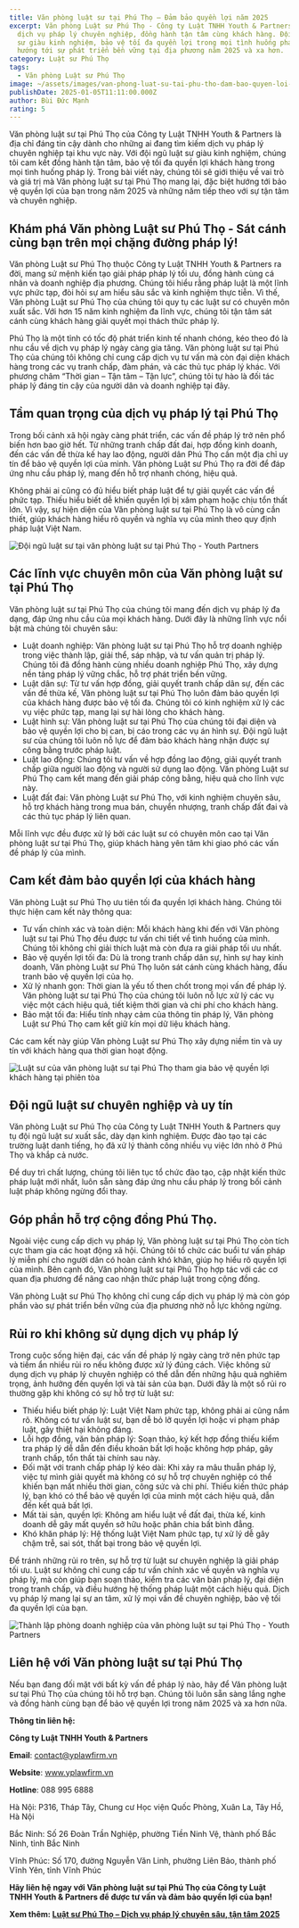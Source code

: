 ```yaml
---
title: Văn phòng luật sư tại Phú Thọ – Đảm bảo quyền lợi năm 2025
excerpt: Văn phòng Luật sư Phú Thọ - Công ty Luật TNHH Youth & Partners cung cấp
  dịch vụ pháp lý chuyên nghiệp, đồng hành tận tâm cùng khách hàng. Đội ngũ luật
  sư giàu kinh nghiệm, bảo vệ tối đa quyền lợi trong mọi tình huống pháp lý,
  hướng tới sự phát triển bền vững tại địa phương năm 2025 và xa hơn.
category: Luật sư Phú Thọ
tags:
  - Văn phòng Luật sư Phú Thọ
image: ~/assets/images/van-phong-luat-su-tai-phu-tho-dam-bao-quyen-loi-2025.jpg
publishDate: 2025-01-05T11:11:00.000Z
author: Bùi Đức Mạnh
rating: 5
---
```


Văn phòng luật sư tại Phú Thọ của Công ty Luật TNHH Youth & Partners là địa chỉ đáng tin cậy dành cho những ai đang tìm kiếm dịch vụ pháp lý chuyên nghiệp tại khu vực này. Với đội ngũ luật sư giàu kinh nghiệm, chúng tôi cam kết đồng hành tận tâm, bảo vệ tối đa quyền lợi khách hàng trong mọi tình huống pháp lý. Trong bài viết này, chúng tôi sẽ giới thiệu về vai trò và giá trị mà Văn phòng luật sư tại Phú Thọ mang lại, đặc biệt hướng tới bảo vệ quyền lợi của bạn trong năm 2025 và những năm tiếp theo với sự tận tâm và chuyên nghiệp.

<YouTube id="HadHRr-bdRc" />

## Khám phá Văn phòng Luật sư Phú Thọ - Sát cánh cùng bạn trên mọi chặng đường pháp lý!

Văn phòng Luật sư Phú Thọ thuộc Công ty Luật TNHH Youth & Partners ra đời, mang sứ mệnh kiến tạo giải pháp pháp lý tối ưu, đồng hành cùng cá nhân và doanh nghiệp địa phương. Chúng tôi hiểu rằng pháp luật là một lĩnh vực phức tạp, đòi hỏi sự am hiểu sâu sắc và kinh nghiệm thực tiễn. Vì thế, Văn phòng Luật sư Phú Thọ của chúng tôi quy tụ các luật sư có chuyên môn xuất sắc. Với hơn 15 năm kinh nghiệm đa lĩnh vực, chúng tôi tận tâm sát cánh cùng khách hàng giải quyết mọi thách thức pháp lý.

Phú Thọ là một tỉnh có tốc độ phát triển kinh tế nhanh chóng, kéo theo đó là nhu cầu về dịch vụ pháp lý ngày càng gia tăng. Văn phòng luật sư tại Phú Thọ của chúng tôi không chỉ cung cấp dịch vụ tư vấn mà còn đại diện khách hàng trong các vụ tranh chấp, đàm phán, và các thủ tục pháp lý khác. Với phương châm “Thời gian – Tận tâm – Tận lực”, chúng tôi tự hào là đối tác pháp lý đáng tin cậy của người dân và doanh nghiệp tại đây.

## Tầm quan trọng của dịch vụ pháp lý tại Phú Thọ

Trong bối cảnh xã hội ngày càng phát triển, các vấn đề pháp lý trở nên phổ biến hơn bao giờ hết. Từ những tranh chấp đất đai, hợp đồng kinh doanh, đến các vấn đề thừa kế hay lao động, người dân Phú Thọ cần một địa chỉ uy tín để bảo vệ quyền lợi của mình. Văn phòng Luật sư Phú Thọ ra đời để đáp ứng nhu cầu pháp lý, mang đến hỗ trợ nhanh chóng, hiệu quả.

Không phải ai cũng có đủ hiểu biết pháp luật để tự giải quyết các vấn đề phức tạp. Thiếu hiểu biết dễ khiến quyền lợi bị xâm phạm hoặc chịu tổn thất lớn. Vì vậy, sự hiện diện của Văn phòng luật sư tại Phú Thọ là vô cùng cần thiết, giúp khách hàng hiểu rõ quyền và nghĩa vụ của mình theo quy định pháp luật Việt Nam.

![Đội ngũ luật sư tại văn phòng luật sư tại Phú Thọ - Youth Partners](~/assets/images/doi-ngu-luat-su-tai-van-phong-luat-su-tai-phu-tho-youth-partners.jpg "Đội ngũ luật sư tại văn phòng luật sư tại Phú Thọ - Youth Partners")

## Các lĩnh vực chuyên môn của Văn phòng luật sư tại Phú Thọ

Văn phòng luật sư tại Phú Thọ của chúng tôi mang đến dịch vụ pháp lý đa dạng, đáp ứng nhu cầu của mọi khách hàng. Dưới đây là những lĩnh vực nổi bật mà chúng tôi chuyên sâu:

* Luật doanh nghiệp: Văn phòng luật sư tại Phú Thọ hỗ trợ doanh nghiệp trong việc thành lập, giải thể, sáp nhập, và tư vấn quản trị pháp lý. Chúng tôi đã đồng hành cùng nhiều doanh nghiệp Phú Thọ, xây dựng nền tảng pháp lý vững chắc, hỗ trợ phát triển bền vững.
* Luật dân sự: Từ tư vấn hợp đồng, giải quyết tranh chấp dân sự, đến các vấn đề thừa kế, Văn phòng luật sư tại Phú Thọ luôn đảm bảo quyền lợi của khách hàng được bảo vệ tối đa. Chúng tôi có kinh nghiệm xử lý các vụ việc phức tạp, mang lại sự hài lòng cho khách hàng.
* Luật hình sự: Văn phòng luật sư tại Phú Thọ của chúng tôi đại diện và bảo vệ quyền lợi cho bị can, bị cáo trong các vụ án hình sự. Đội ngũ luật sư của chúng tôi luôn nỗ lực để đảm bảo khách hàng nhận được sự công bằng trước pháp luật.
* Luật lao động: Chúng tôi tư vấn về hợp đồng lao động, giải quyết tranh chấp giữa người lao động và người sử dụng lao động. Văn phòng Luật sư Phú Thọ cam kết mang đến giải pháp công bằng, hiệu quả cho lĩnh vực này.
* Luật đất đai: Văn phòng Luật sư Phú Thọ, với kinh nghiệm chuyên sâu, hỗ trợ khách hàng trong mua bán, chuyển nhượng, tranh chấp đất đai và các thủ tục pháp lý liên quan.

Mỗi lĩnh vực đều được xử lý bởi các luật sư có chuyên môn cao tại Văn phòng luật sư tại Phú Thọ, giúp khách hàng yên tâm khi giao phó các vấn đề pháp lý của mình.

## Cam kết đảm bảo quyền lợi của khách hàng

Văn phòng Luật sư Phú Thọ ưu tiên tối đa quyền lợi khách hàng. Chúng tôi thực hiện cam kết này thông qua:

* Tư vấn chính xác và toàn diện: Mỗi khách hàng khi đến với Văn phòng luật sư tại Phú Thọ đều được tư vấn chi tiết về tình huống của mình. Chúng tôi không chỉ giải thích luật mà còn đưa ra giải pháp tối ưu nhất.
* Bảo vệ quyền lợi tối đa: Dù là trong tranh chấp dân sự, hình sự hay kinh doanh, Văn phòng Luật sư Phú Thọ luôn sát cánh cùng khách hàng, đấu tranh bảo vệ quyền lợi của họ.
* Xử lý nhanh gọn: Thời gian là yếu tố then chốt trong mọi vấn đề pháp lý. Văn phòng luật sư tại Phú Thọ của chúng tôi luôn nỗ lực xử lý các vụ việc một cách hiệu quả, tiết kiệm thời gian và chi phí cho khách hàng.
* Bảo mật tối đa: Hiểu tính nhạy cảm của thông tin pháp lý, Văn phòng Luật sư Phú Thọ cam kết giữ kín mọi dữ liệu khách hàng.

Các cam kết này giúp Văn phòng Luật sư Phú Thọ xây dựng niềm tin và uy tín với khách hàng qua thời gian hoạt động.

![Luật sư của văn phòng luật sư tại Phú Thọ tham gia bảo vệ quyền lợi khách hàng tại phiên tòa](~/assets/images/luat-su-cua-van-phong-luat-su-tai-phu-tho-tham-gia-bao-ve-quyen-loi-khach-hang-tai-phien-toa.jpg "Luật sư của văn phòng luật sư tại Phú Thọ tham gia bảo vệ quyền lợi khách hàng tại phiên tòa")

## Đội ngũ luật sư chuyên nghiệp và uy tín

Văn phòng Luật sư Phú Thọ của Công ty Luật TNHH Youth & Partners quy tụ đội ngũ luật sư xuất sắc, dày dạn kinh nghiệm. Được đào tạo tại các trường luật danh tiếng, họ đã xử lý thành công nhiều vụ việc lớn nhỏ ở Phú Thọ và khắp cả nước.

Để duy trì chất lượng, chúng tôi liên tục tổ chức đào tạo, cập nhật kiến thức pháp luật mới nhất, luôn sẵn sàng đáp ứng nhu cầu pháp lý trong bối cảnh luật pháp không ngừng đổi thay.

## Góp phần hỗ trợ cộng đồng Phú Thọ.

Ngoài việc cung cấp dịch vụ pháp lý, Văn phòng luật sư tại Phú Thọ còn tích cực tham gia các hoạt động xã hội. Chúng tôi tổ chức các buổi tư vấn pháp lý miễn phí cho người dân có hoàn cảnh khó khăn, giúp họ hiểu rõ quyền lợi của mình. Bên cạnh đó, Văn phòng luật sư tại Phú Thọ hợp tác với các cơ quan địa phương để nâng cao nhận thức pháp luật trong cộng đồng.

Văn phòng Luật sư Phú Thọ không chỉ cung cấp dịch vụ pháp lý mà còn góp phần vào sự phát triển bền vững của địa phương nhờ nỗ lực không ngừng.

## Rủi ro khi không sử dụng dịch vụ pháp lý

Trong cuộc sống hiện đại, các vấn đề pháp lý ngày càng trở nên phức tạp và tiềm ẩn nhiều rủi ro nếu không được xử lý đúng cách. Việc không sử dụng dịch vụ pháp lý chuyên nghiệp có thể dẫn đến những hậu quả nghiêm trọng, ảnh hưởng đến quyền lợi và tài sản của bạn. Dưới đây là một số rủi ro thường gặp khi không có sự hỗ trợ từ luật sư:

* Thiếu hiểu biết pháp lý: Luật Việt Nam phức tạp, không phải ai cũng nắm rõ. Không có tư vấn luật sư, bạn dễ bỏ lỡ quyền lợi hoặc vi phạm pháp luật, gây thiệt hại không đáng.
* Lỗi hợp đồng, văn bản pháp lý: Soạn thảo, ký kết hợp đồng thiếu kiểm tra pháp lý dễ dẫn đến điều khoản bất lợi hoặc không hợp pháp, gây tranh chấp, tổn thất tài chính sau này.
* Đối mặt với tranh chấp pháp lý kéo dài: Khi xảy ra mâu thuẫn pháp lý, việc tự mình giải quyết mà không có sự hỗ trợ chuyên nghiệp có thể khiến bạn mất nhiều thời gian, công sức và chi phí. Thiếu kiến thức pháp lý, bạn khó có thể bảo vệ quyền lợi của mình một cách hiệu quả, dẫn đến kết quả bất lợi.
* Mất tài sản, quyền lợi: Không am hiểu luật về đất đai, thừa kế, kinh doanh dễ gây mất quyền sở hữu hoặc phân chia bất bình đẳng.
* Khó khăn pháp lý: Hệ thống luật Việt Nam phức tạp, tự xử lý dễ gây chậm trễ, sai sót, thất bại trong bảo vệ quyền lợi.

Để tránh những rủi ro trên, sự hỗ trợ từ luật sư chuyên nghiệp là giải pháp tối ưu. Luật sư không chỉ cung cấp tư vấn chính xác về quyền và nghĩa vụ pháp lý, mà còn giúp bạn soạn thảo, kiểm tra các văn bản pháp lý, đại diện trong tranh chấp, và điều hướng hệ thống pháp luật một cách hiệu quả. Dịch vụ pháp lý mang lại sự an tâm, xử lý mọi vấn đề chuyên nghiệp, bảo vệ tối đa quyền lợi của bạn.

![Thành lập phòng doanh nghiệp của văn phòng luật sư tại Phú Thọ - Youth Partners](~/assets/images/thanh-lap-phong-doanh-nghiep-cua-van-phong-luat-su-tai-phu-tho-youth-partners.jpg "Thành lập phòng doanh nghiệp của văn phòng luật sư tại Phú Thọ - Youth Partners")

## Liên hệ với Văn phòng luật sư tại Phú Thọ

Nếu bạn đang đối mặt với bất kỳ vấn đề pháp lý nào, hãy để Văn phòng luật sư tại Phú Thọ của chúng tôi hỗ trợ bạn. Chúng tôi luôn sẵn sàng lắng nghe và đồng hành cùng bạn để bảo vệ quyền lợi trong năm 2025 và xa hơn nữa.

**Thông tin liên hệ:**

**Công ty Luật TNHH Youth & Partners**

**Email**: [contact@yplawfirm.vn](mailto:contact@yplawfirm.vn)

**Website**: www.yplawfirm.vn

**Hotline**: 088 995 6888

Hà Nội: P316, Tháp Tây, Chung cư Học viện Quốc Phòng, Xuân La, Tây Hồ, Hà Nội

Bắc Ninh: Số 26 Đoàn Trần Nghiệp, phường Tiền Ninh Vệ, thành phố Bắc Ninh, tỉnh Bắc Ninh

Vĩnh Phúc: Số 170, đường Nguyễn Văn Linh, phường Liên Bảo, thành phố Vĩnh Yên, tỉnh Vĩnh Phúc

**Hãy liên hệ ngay với Văn phòng luật sư tại Phú Thọ của Công ty Luật TNHH Youth & Partners để được tư vấn và đảm bảo quyền lợi của bạn!**

**Xem thêm: [Luật sư Phú Thọ – Dịch vụ pháp lý chuyên sâu, tận tâm 2025](https://yplawfirm.vn/tin-tuc/luat-su-phu-tho-dich-vu-phap-ly-chuyen-sau-tan-tam-2025)**
